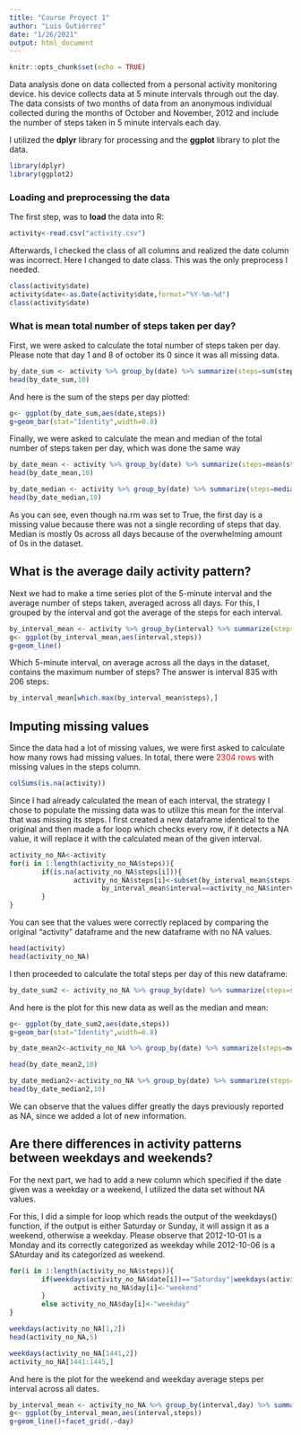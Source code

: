 ```yaml
---
title: "Course Proyect 1"
author: "Luis Gutiérrez"
date: "1/26/2021"
output: html_document
---
```


```r
knitr::opts_chunk$set(echo = TRUE)
```

Data analysis done on data collected from a personal activity monitoring device.
his device collects data at 5 minute intervals through out the day. The data consists of two months of data from an anonymous individual collected during the months of October and November, 2012 and include the number of steps taken in 5 minute intervals each day.

I utilized the **dplyr** library for processing and the **ggplot** library to plot the data.
```r
library(dplyr)
library(ggplot2)
```


### Loading and preprocessing the data
The first step, was to **load** the data into R:

```r
activity<-read.csv("activity.csv")
```

Afterwards, I checked the class of all columns and realized the date column was incorrect. Here I changed to date class. 
This was the only preprocess I needed.
```r
class(activity$date)
activity$date<-as.Date(activity$date,format="%Y-%m-%d")
class(activity$date)
```


### What is mean total number of steps taken per day?

First, we were asked to calculate the total number of steps taken per day. Please note that day 1 and 8 of october its 0 since it was all missing data.
```r
by_date_sum <- activity %>% group_by(date) %>% summarize(steps=sum(steps,na.rm =TRUE))
head(by_date_sum,10)
```

And here is the sum of the steps per day plotted:

```r
g<- ggplot(by_date_sum,aes(date,steps))
g+geom_bar(stat="Identity",width=0.8)
```

Finally, we were asked to calculate the mean and median of the total number of steps taken per day, which was done the same way

```r
by_date_mean <- activity %>% group_by(date) %>% summarize(steps=mean(steps,na.rm =TRUE))
head(by_date_mean,10)

by_date_median <- activity %>% group_by(date) %>% summarize(steps=median(steps,na.rm =TRUE))
head(by_date_median,10)
```
As you can see, even though na.rm was set to True, the first day is a missing value because there was not a single recording of steps that day.
Median is mostly 0s across all days because of the overwhelming amount of 0s in the dataset.

## What is the average daily activity pattern?

Next we had to make a time series plot of the 5-minute interval and the average number of steps taken, averaged across all days.
For this, I grouped by the interval and got the average of the steps for each interval. 

```r
by_interval_mean <- activity %>% group_by(interval) %>% summarize(steps=mean(steps,na.rm =TRUE))
g<- ggplot(by_interval_mean,aes(interval,steps))
g+geom_line()
```

Which 5-minute interval, on average across all the days in the dataset, contains the maximum number of steps?
The answer is interval 835 with 206 steps:
```r
by_interval_mean[which.max(by_interval_mean$steps),]
```

## Imputing missing values
Since the data had a lot of missing values, we were first asked to calculate how many rows had missing values.
In total, there were <span style="color: red;">2304 rows</span> with missing values in the steps column.
```r
colSums(is.na(activity))
```

Since I had already calculated the mean of each interval, the strategy I chose to populate the missing data was to utilize this mean for the interval that was missing its steps.
I first created a new dataframe identical to the original and then made a for loop which checks every row, if it detects a NA value, it will replace it with the calculated mean of the given interval.
```r
activity_no_NA<-activity
for(i in 1:length(activity_no_NA$steps)){
        if(is.na(activity_no_NA$steps[i])){
                activity_no_NA$steps[i]<-subset(by_interval_mean$steps,
                       by_interval_mean$interval==activity_no_NA$interval[i])
        }
}
```

You can see that the values were correctly replaced by comparing the original "activity" dataframe and the new dataframe with no NA values.
```r
head(activity)
head(activity_no_NA)
```

I then proceeded to calculate the total steps per day of this new dataframe:
```r
by_date_sum2 <- activity_no_NA %>% group_by(date) %>% summarize(steps=sum(steps,na.rm =TRUE))
```

And here is the plot for this new data as well as the median and mean:
```r
g<- ggplot(by_date_sum2,aes(date,steps))
g+geom_bar(stat="Identity",width=0.8)

by_date_mean2<-activity_no_NA %>% group_by(date) %>% summarize(steps=mean(steps,na.rm =TRUE))

head(by_date_mean2,10)

by_date_median2<-activity_no_NA %>% group_by(date) %>% summarize(steps=median(steps,na.rm =TRUE))
head(by_date_median2,10)
```

We can observe that the values differ greatly the days previously reported as NA, since we added a lot of new information. 

## Are there differences in activity patterns between weekdays and weekends?

For the next part, we had to add a new column which specified if the date given was a weekday or a weekend, I utilized the data set without NA values.

For this, I did a simple for loop which reads the output of the weekdays() function, if the output is either Saturday or Sunday, it will assign it as a weekend, otherwise a weekday. Please observe that 2012-10-01 is a Monday and its correctly categorized as weekday while 2012-10-06 is a SAturday and its categorized as weekend.

```r
for(i in 1:length(activity_no_NA$steps)){
        if(weekdays(activity_no_NA$date[i])=="Saturday"|weekdays(activity_no_NA$date[i])=="Sunday"){
                activity_no_NA$day[i]<-"weekend"
        }
        else activity_no_NA$day[i]<-"weekday"
}

weekdays(activity_no_NA[1,2])
head(activity_no_NA,5)

weekdays(activity_no_NA[1441,2])
activity_no_NA[1441:1445,]

```

And here is the plot for the weekend and weekday average steps per interval across all dates.
```r
by_interval_mean <- activity_no_NA %>% group_by(interval,day) %>% summarize(steps=mean(steps,na.rm =TRUE))
g<- ggplot(by_interval_mean,aes(interval,steps))
g+geom_line()+facet_grid(.~day)
```